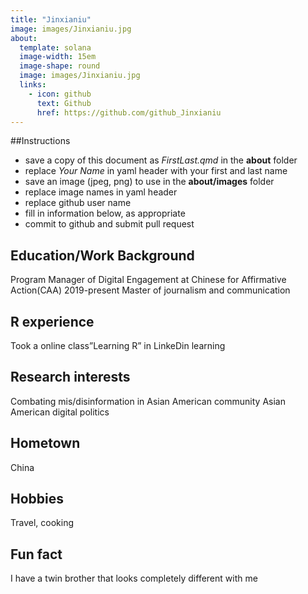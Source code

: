 ```yaml
---
title: "Jinxianiu"
image: images/Jinxianiu.jpg
about:
  template: solana
  image-width: 15em
  image-shape: round
  image: images/Jinxianiu.jpg
  links:
    - icon: github
      text: Github
      href: https://github.com/github_Jinxianiu
---
```


##Instructions

  - save a copy of this document as *FirstLast.qmd* in the **about** folder
  - replace *Your Name* in yaml header with your first and last name
  - save an image (jpeg, png) to use in the **about/images** folder
  - replace image names in yaml header
  - replace github user name
  - fill in information below, as appropriate
  - commit to github and submit pull request

## Education/Work Background
Program Manager of Digital Engagement at Chinese for Affirmative Action(CAA)
2019-present
Master of journalism and communication

## R experience
Took a online class"Learning R" in LinkeDin learning

## Research interests
Combating mis/disinformation in Asian American community
Asian American digital politics

## Hometown
China

## Hobbies
Travel, cooking

## Fun fact
I have a twin brother that looks completely different with me
